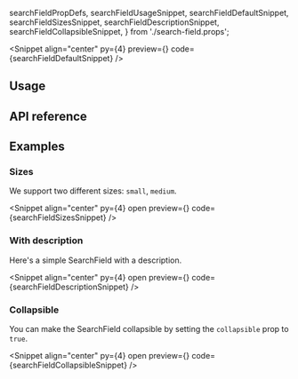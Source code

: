   searchFieldPropDefs,
  searchFieldUsageSnippet,
  searchFieldDefaultSnippet,
  searchFieldSizesSnippet,
  searchFieldDescriptionSnippet,
  searchFieldCollapsibleSnippet,
} from './search-field.props';

<PageTitle
  title="SearchField"
  description="A SearchField is a text field designed for searches."
/>

<Snippet
  align="center"
  py={4}
  preview={<SearchFieldSnippet story="WithLabel" />}
  code={searchFieldDefaultSnippet}
/>

## Usage

<CodeBlock code={searchFieldUsageSnippet} />

## API reference

<PropsTable data={searchFieldPropDefs} />

## Examples

### Sizes

We support two different sizes: `small`, `medium`.

<Snippet
  align="center"
  py={4}
  open
  preview={<SearchFieldSnippet story="Sizes" />}
  code={searchFieldSizesSnippet}
/>

### With description

Here's a simple SearchField with a description.

<Snippet
  align="center"
  py={4}
  open
  preview={<SearchFieldSnippet story="WithDescription" />}
  code={searchFieldDescriptionSnippet}
/>

### Collapsible

You can make the SearchField collapsible by setting the `collapsible` prop to `true`.

<Snippet
  align="center"
  py={4}
  open
  preview={<SearchFieldSnippet story="Collapsible" />}
  code={searchFieldCollapsibleSnippet}
/>

<Theming component="SearchField" />

<ChangelogComponent component="search-field" />
